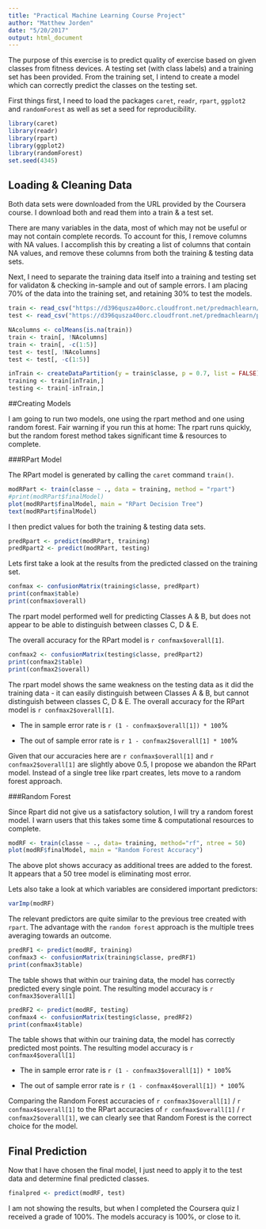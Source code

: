 ```yaml
---
title: "Practical Machine Learning Course Project"
author: "Matthew Jorden"
date: "5/20/2017"
output: html_document
---
```


The purpose of this exercise is to predict quality of exercise based on given classes from fitness devices. A testing set (with class labels) and a training set has been provided. From the training set, I intend to create a model which can correctly predict the classes on the testing set.

First things first, I need to load the packages `caret`, `readr`, `rpart`, `ggplot2` and `randomForest` as well as set a seed for reproducibility.

```r
library(caret)
library(readr)
library(rpart)
library(ggplot2)
library(randomForest)
set.seed(4345)
```

## Loading & Cleaning Data

Both data sets were downloaded from the URL provided by the Coursera course. I download both and read them into a train & a test set.

There are many variables in the data, most of which may not be useful or may not contain complete records. To account for this, I remove columns with NA values. I accomplish this by creating a list of columns that contain NA values, and remove these columns from both the training & testing data sets.

Next, I need to separate the training data itself into a training and testing set for validaton & checking in-sample and out of sample errors. I am placing 70% of the data into the training set, and retaining 30% to test the models.

```r
train <- read_csv("https://d396qusza40orc.cloudfront.net/predmachlearn/pml-training.csv")
test <- read_csv("https://d396qusza40orc.cloudfront.net/predmachlearn/pml-testing.csv")

NAcolumns <- colMeans(is.na(train))
train <- train[, !NAcolumns]
train <- train[, -c(1:5)]
test <- test[, !NAcolumns]
test <- test[, -c(1:5)]

inTrain <- createDataPartition(y = train$classe, p = 0.7, list = FALSE)
training <- train[inTrain,]
testing <- train[-inTrain,]
```

##Creating Models

I am going to run two models, one using the rpart method and one using random forest. Fair warning if you run this at home: The rpart runs quickly, but the random forest method takes significant time & resources to complete.

###RPart Model

The RPart model is generated by calling the `caret` command `train()`. 

```r
modRPart <- train(classe ~ ., data = training, method = "rpart")
#print(modRPart$finalModel)
plot(modRPart$finalModel, main = "RPart Decision Tree")
text(modRPart$finalModel)
```

I then predict values for both the training & testing data sets. 

```r
predRpart <- predict(modRPart, training)
predRpart2 <- predict(modRPart, testing)
```

Lets first take a look at the results from the predicted classed on the training set.

```r
confmax <- confusionMatrix(training$classe, predRpart)
print(confmax$table)
print(confmax$overall)
```

The rpart model performed well for predicting Classes A & B, but does not appear to be able to distinguish between classes C, D & E.

The overall accuracy for the RPart model is `r confmax$overall[1]`.

```r

confmax2 <- confusionMatrix(testing$classe, predRpart2)
print(confmax2$table)
print(confmax2$overall)
```

The rpart model shows the same weakness on the testing data as it did the training data - it can easily distinguish between Classes A & B, but cannot distinguish between classes C, D & E. The overall accuracy for the RPart model is `r confmax2$overall[1]`.

* The in sample error rate is `r (1 - confmax$overall[1]) * 100`%

* The out of sample error rate is `r 1 - confmax2$overall[1] * 100`%

Given that our accuracies here are `r confmax$overall[1]` and `r confmax2$overall[1]` are slightly above 0.5, I propose we abandon the RPart model. Instead of a single tree like rpart creates, lets move to a random forest approach.


###Random Forest

Since Rpart did not give us a satisfactory solution, I will try a random forest model. I warn users that this takes some time & computational resources to complete.

```r
modRF <- train(classe ~ ., data= training, method="rf", ntree = 50)
plot(modRF$finalModel, main = "Random Forest Accuracy")
```

The above plot shows accuracy as additional trees are added to the forest. It appears that a 50 tree model is eliminating most error.

Lets also take a look at which variables are considered important predictors:

```r
varImp(modRF)
```

The relevant predictors are quite similar to the previous tree created with `rpart`. The advantage with the `random forest` approach is the multiple trees averaging towards an outcome.

```r
predRF1 <- predict(modRF, training)
confmax3 <- confusionMatrix(training$classe, predRF1)
print(confmax3$table)
```

The table shows that within our training data, the model has correctly predicted every single point. The resulting model accuracy is `r confmax3$overall[1]`

```r
predRF2 <- predict(modRF, testing)
confmax4 <- confusionMatrix(testing$classe, predRF2)
print(confmax4$table)
```

The table shows that within our training data, the model has correctly predicted most points. The resulting model accuracy is `r confmax4$overall[1]`

* The in sample error rate is `r (1 - confmax3$overall[1]) * 100`%

* The out of sample error rate is `r (1 - confmax4$overall[1]) * 100`%

Comparing the Random Forest accuracies of `r confmax3$overall[1]` / `r confmax4$overall[1]` to the RPart accuracies of `r confmax$overall[1]` / `r confmax2$overall[1]`, we can clearly see that Random Forest is the correct choice for the model.

## Final Prediction

Now that I have chosen the final model, I just need to apply it to the test data and determine final predicted classes.

```r
finalpred <- predict(modRF, test)
```

I am not showing the results, but when I completed the Coursera quiz I received a grade of 100%. The models accuracy is 100%, or close to it.